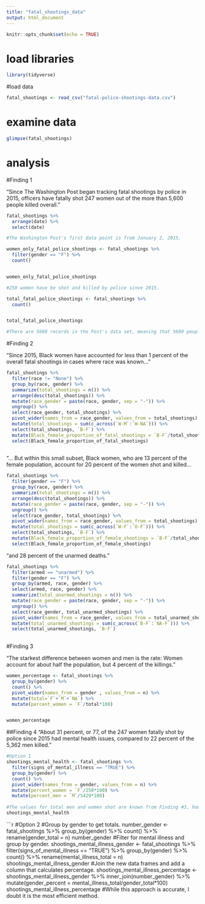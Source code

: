 ```yaml
---
title: "fatal_shootings_data"
output: html_document
---
```


```r
knitr::opts_chunk$set(echo = TRUE)
```

# load libraries
```r

library(tidyverse)

```

#load data
```r

fatal_shootings <- read_csv("fatal-police-shootings-data.csv")

```

# examine data
```r

glimpse(fatal_shootings)

```

# analysis

#Finding 1

“Since The Washington Post began tracking fatal shootings by police in 2015, officers have fatally shot 247 women out of the more than 5,600 people killed overall.”

```r

fatal_shootings %>%
  arrange(date) %>%
  select(date)

#The Washington Post's first data point is from January 2, 2015.

```
```r

women_only_fatal_police_shootings <- fatal_shootings %>%
  filter(gender == "F") %>%
  count()


women_only_fatal_police_shootings

#250 women have be shot and killed by police sinve 2015.

```

```r

total_fatal_police_shootings <- fatal_shootings %>%
  count()


total_fatal_police_shootings

#There are 5680 records in the Post's data set, meaning that 5680 people have been shot and killed by police since the beginning of 2015. 
```
#Finding 2

“Since 2015, Black women have accounted for less than 1 percent of the overall fatal shootings in cases where race was known..."

```r
fatal_shootings %>%
  filter(race != "None") %>%
  group_by(race, gender) %>%
  summarize(total_shootings = n()) %>%
  arrange(desc(total_shootings)) %>%
  mutate(race_gender = paste(race, gender, sep = "-")) %>%
  ungroup() %>%
  select(race_gender, total_shootings) %>%
  pivot_wider(names_from = race_gender, values_from = total_shootings) %>%
  mutate(total_shootings = sum(c_across(`W-M`:`W-NA`))) %>%
  select(total_shootings, `B-F`) %>%
  mutate(Black_female_proportion_of_fatal_shootings = `B-F`/total_shootings*100) %>%
  select(Black_female_proportion_of_fatal_shootings)
  
```

"... But within this small subset, Black women, who are 13 percent of the female population, account for 20 percent of the women shot and killed...

```r
fatal_shootings %>%
  filter(gender == "F") %>%
  group_by(race, gender) %>%
  summarize(total_shootings = n()) %>%
  arrange(desc(total_shootings)) %>%
  mutate(race_gender = paste(race, gender, sep = "-")) %>%
  ungroup() %>%
  select(race_gender, total_shootings) %>%
  pivot_wider(names_from = race_gender, values_from = total_shootings) %>%
  mutate(total_shootings = sum(c_across(`W-F`:`O-F`))) %>%
  select(total_shootings, `B-F`) %>%
  mutate(Black_female_proportion_of_female_shootings = `B-F`/total_shootings*100) %>%
  select(Black_female_proportion_of_female_shootings)
```

"and 28 percent of the unarmed deaths.”

```r
fatal_shootings %>%
  filter(armed == "unarmed") %>%
  filter(gender == "F") %>%
  group_by(armed, race, gender) %>%
  select(armed, race, gender) %>%
  summarize(total_unarmed_shootings = n()) %>%
  mutate(race_gender = paste(race, gender, sep = "-")) %>%
  ungroup() %>%
  select(race_gender, total_unarmed_shootings) %>%
  pivot_wider(names_from = race_gender, values_from = total_unarmed_shootings) %>%
  mutate(total_unarmed_shootings = sum(c_across(`B-F`:`NA-F`))) %>%
  select(total_unarmed_shootings, `B-F`)
  
```


#Finding 3

“The starkest difference between women and men is the rate: Women account for about half the population, but 4 percent of the killings.”

```r
women_percentage <- fatal_shootings %>%
  group_by(gender) %>%
  count() %>%
  pivot_wider(names_from = gender , values_from = n) %>%
  mutate(total=`F`+`M`+`NA`) %>%
  mutate(percent_women = `F`/total*100)


women_percentage
```




##Finding 4
"About 31 percent, or 77, of the 247 women fatally shot by police since 2015 had mental health issues, compared to 22 percent of the 5,362 men killed."

```r
#Option 1
shootings_mental_health <- fatal_shootings %>%
  filter(signs_of_mental_illness == "TRUE") %>%
  group_by(gender) %>%
  count() %>%
  pivot_wider(names_from = gender, values_from = n) %>%
  mutate(percent_women = `F`/250*100) %>%
  mutate(percent_men = `M`/5429*100)
  
#The values for total men and women shot are known from Finding #3, however by entering those values into the formula myself I introduce potential for human error. Using this approach, I am not sure how to get those totals of men and women shot into the same data frame as the totals of mentally ill men and women shot. I tried another approach below.
shootings_mental_health
```

```r
#Option 2
#Group by gender to get totals.
number_gender <- fatal_shootings %>%
  group_by(gender) %>%
  count() %>%
  rename(gender_total = n)
number_gender 
#Filter for mental illness and group by gender.
shootings_mental_illness_gender <- fatal_shootings %>%
  filter(signs_of_mental_illness == "TRUE") %>%
  group_by(gender) %>%
  count() %>%
  rename(mental_illness_total = n)
shootings_mental_illness_gender
#Join the new data frames and add a column that calculates percentage.
shootings_mental_illness_percentage <- shootings_mental_illness_gender %>%
  inner_join(number_gender) %>%
  mutate(gender_percent = mental_illness_total/gender_total*100)
shootings_mental_illness_percentage
#While this approach is accurate, I doubt it is the most efficient method.
